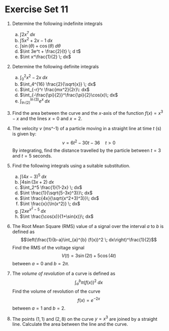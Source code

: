 # Exercise Set 11 {-}

1. Determine the following indefinite integrals
    a. $\int 2x^7\; dx$
    a. $\int 5x^2+2x-1 \; dx$
    a. $\int \sin(\theta)+\cos(\theta) \; d\theta$
    a. $\int 3e^t + \frac{2}{t} \; d t$
    a. $\int x^\frac{1}{2} \; dx$

1. Determine the following definite integrals
    a. $\int_0^2 x^2-2x\; dx$
    a. $\int_4^{16} \frac{2}{\sqrt{x}} \; dx$
    a. $\int_{-r}^r \frac{mx^2}{2r}\: dx$
    a. $\int_{-\frac{\pi}{2}}^\frac{\pi}{2}\cos(x)\; dx$
    a. $\int_{\ln(2)}^{\ln(3)} e^x\; dx$

1. Find the area between the curve and the $x$-axis of the function $f(x)=x^3-x$ and the lines $x=0$ and $x=2$.

1. The velocity $v$ ($\text{ms^{-1}}$) of a particle moving in a straight line at time $t$ ($\text{s}$) is given by:
    $$v=6t^2-30t-36\quad t>0$$
    By integrating, find the distance travelled by the particle between $t=3$ and $t=5$ seconds.

1. Find the following integrals using a suitable substitution.
    a. $\int (4x-3)^5 \; dx$
    a. $\int 4\sin(3x+2)\; dx$
    a. $\int_2^5 \frac{1}{1-2x} \; dx$
    a. $\int \frac{1}{\sqrt{5-3x)^3}}\; dx$
    a. $\int \frac{4x}{\sqrt{x^2+3)^3}}\; dx$
    a. $\int \frac{x}{\ln(x^2)} \; dx$
    a. $\int 2xe^{x^2-5}\; dx$
    a. $\int \frac{\cos(x)}{1+\sin(x)}\; dx$

1. The Root Mean Square (RMS) value of a signal over the interval $a$ to $b$ is defined as
    $$\left(\frac{1}{b-a}\int_{a}^{b} (f(x))^2 \; dx\right)^\frac{1}{2}$$
    Find the RMS of the voltage signal
    $$V(t)=3\sin(2t)+5\cos(4t)$$
    between $a=0$ and $b=2\pi$.

1. The *volume of revolution* of a curve is defined as
    $$\int_a^b \pi (f(x))^2 \; dx$$
    Find the volume of revolution of the curve
    $$f(x)=e^{-2x}$$
    between $a=1$ and $b=2$.

1. The points $(1,1)$ and $(2,8)$ on the curve $y=x^3$ are joined by a straight line. Calculate the area between the line and the curve.